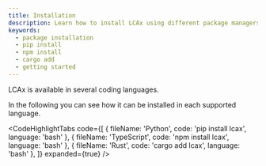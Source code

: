 ```yaml
---
title: Installation
description: Learn how to install LCAx using different package managers like pip, npm, and cargo. A comprehensive guide covering installation methods across Python, TypeScript, and Rust environments.
keywords:
  - package installation
  - pip install
  - npm install
  - cargo add
  - getting started
---
```



LCAx is available in several coding languages.

In the following you can see how it can be installed in each supported language.

<CodeHighlightTabs
  code={[
    { fileName: 'Python', code: 'pip install lcax', language: 'bash' },
    { fileName: 'TypeScript', code: 'npm install lcax', language: 'bash' },
    { fileName: 'Rust', code: 'cargo add lcax', language: 'bash' },
  ]}
  expanded={true}
/>
